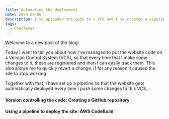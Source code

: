 ```yaml
---
title: Automating the deployment
date: 2020-09-06
description: I've uploaded the code to a VCS and I've created a pipeline to automate the deployment of the website.
tags:
  - Challenge
---
```


Welcome to a new post of the blog!

Today I want to tell you about how I've managed to put the website code on a Version Control System (VCS), so that every time that I make some changes to it, these are registered and then I can easily track them. This also allows me to quickly revert a change, if for any reason it caused the site to stop working.

Together with that, I have set up a pipeline so that the website gets automatically deployed every time I push some changes to this VCS.

#### Version controlling the code: Creating a GitHub repository

#### Using a pipeline to deploy the site: AWS CodeBuild
